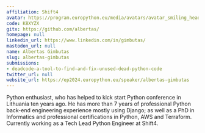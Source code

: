 ```yaml
---
affiliation: Shift4
avatar: https://program.europython.eu/media/avatars/avatar_smiling_head_yXn1h5n.jpg
code: K8XYZX
gitx: https://github.com/albertas/
homepage: null
linkedin_url: https://www.linkedin.com/in/gimbutas/
mastodon_url: null
name: Albertas Gimbutas
slug: albertas-gimbutas
submissions:
- deadcode-a-tool-to-find-and-fix-unused-dead-python-code
twitter_url: null
website_url: https://ep2024.europython.eu/speaker/albertas-gimbutas
---
```


Python enthusiast, who has helped to kick start Python conference in Lithuania ten years ago. He has more than 7 years of professional Python back-end engineering experience mostly using Django; as well as a PhD in Informatics and professional certifications in Python, AWS and Terraform. Currently working as a Tech Lead Python Engineer at Shift4.
